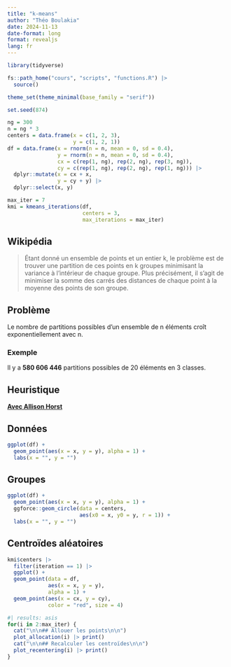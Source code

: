 ```yaml
---
title: "k-means"
author: "Théo Boulakia"
date: 2024-11-13
date-format: long
format: revealjs
lang: fr
---
```


```r
library(tidyverse)
```

```r
fs::path_home("cours", "scripts", "functions.R") |> 
  source()
```

```r
theme_set(theme_minimal(base_family = "serif"))
```

```r
set.seed(874)
```

```r
ng = 300
n = ng * 3
centers = data.frame(x = c(1, 2, 3),
                     y = c(1, 2, 1))
df = data.frame(x = rnorm(n = n, mean = 0, sd = 0.4),
                y = rnorm(n = n, mean = 0, sd = 0.4),
                cx = c(rep(1, ng), rep(2, ng), rep(3, ng)),
                cy = c(rep(1, ng), rep(2, ng), rep(1, ng))) |> 
  dplyr::mutate(x = cx + x,
                y = cy + y) |> 
  dplyr::select(x, y)
```

```r
max_iter = 7
kmi = kmeans_iterations(df,
                        centers = 3,
                        max_iterations = max_iter)
```

## Wikipédia

> Étant donné un ensemble de points et un entier k, le problème est de trouver une partition de ces points en k groupes minimisant la variance à l'intérieur de chaque groupe. Plus précisément, il s'agit de minimiser la somme des carrés des distances de chaque point à la moyenne des points de son groupe. 

## Problème

Le nombre de partitions possibles d'un ensemble de n éléments croît exponentiellement avec n.

:::{.callout-note}
### Exemple
Il y a **580 606 446** partitions possibles de 20 éléments en 3 classes.
:::

## Heuristique

**[Avec Allison Horst](https://allisonhorst.com/k-means-clustering)**

## Données

```r
ggplot(df) +
  geom_point(aes(x = x, y = y), alpha = 1) +
  labs(x = "", y = "")
```

## Groupes

```r
ggplot(df) +
  geom_point(aes(x = x, y = y), alpha = 1) +
  ggforce::geom_circle(data = centers,
                       aes(x0 = x, y0 = y, r = 1)) +
  labs(x = "", y = "")
```

## Centroïdes aléatoires

```r
kmi$centers |> 
  filter(iteration == 1) |> 
  ggplot() +
  geom_point(data = df,
             aes(x = x, y = y),
             alpha = 1) +
  geom_point(aes(x = cx, y = cy),
             color = "red", size = 4)
```


```r
#| results: asis
for(i in 2:max_iter) {
  cat("\n\n## Allouer les points\n\n")
  plot_allocation(i) |> print()
  cat("\n\n## Recalculer les centroïdes\n\n")
  plot_recentering(i) |> print()
}
```

